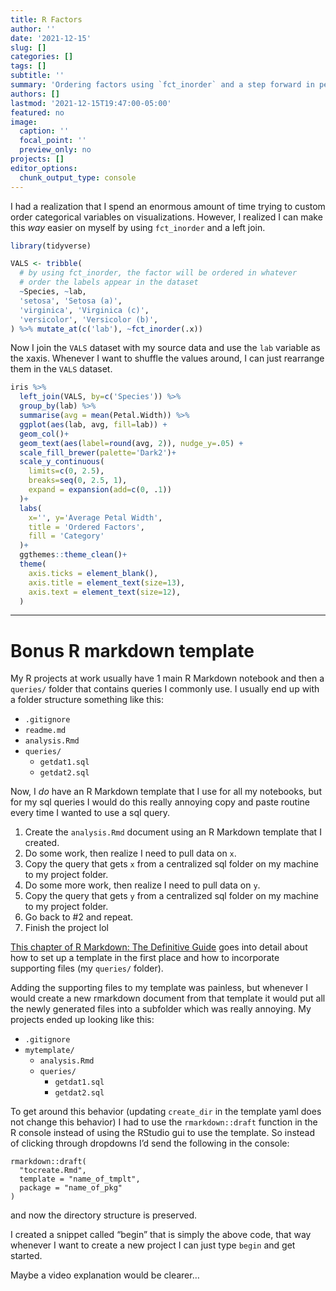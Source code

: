 ```yaml
---
title: R Factors
author: ''
date: '2021-12-15'
slug: []
categories: []
tags: []
subtitle: ''
summary: 'Ordering factors using `fct_inorder` and a step forward in personal productivity using `rmarkdown::draft`.'
authors: []
lastmod: '2021-12-15T19:47:00-05:00'
featured: no
image:
  caption: ''
  focal_point: ''
  preview_only: no
projects: []
editor_options: 
  chunk_output_type: console
---
```


I had a realization that I spend an enormous amount of time trying to custom order categorical variables on visualizations. However, I realized I can make this *way* easier on myself by using `fct_inorder` and a left join.

```r
library(tidyverse)

VALS <- tribble(
  # by using fct_inorder, the factor will be ordered in whatever
  # order the labels appear in the dataset
  ~Species, ~lab,
  'setosa', 'Setosa (a)',
  'virginica', 'Virginica (c)',
  'versicolor', 'Versicolor (b)',
) %>% mutate_at(c('lab'), ~fct_inorder(.x))
```

Now I join the `VALS` dataset with my source data and use the `lab` variable as the xaxis. Whenever I want to shuffle the values around, I can just rearrange them in the `VALS` dataset.
```r
iris %>% 
  left_join(VALS, by=c('Species')) %>% 
  group_by(lab) %>% 
  summarise(avg = mean(Petal.Width)) %>% 
  ggplot(aes(lab, avg, fill=lab)) +
  geom_col()+
  geom_text(aes(label=round(avg, 2)), nudge_y=.05) +
  scale_fill_brewer(palette='Dark2')+
  scale_y_continuous(
    limits=c(0, 2.5),
    breaks=seq(0, 2.5, 1),
    expand = expansion(add=c(0, .1))
  )+
  labs(
    x='', y='Average Petal Width',
    title = 'Ordered Factors',
    fill = 'Category'
  )+
  ggthemes::theme_clean()+
  theme(
    axis.ticks = element_blank(),
    axis.title = element_text(size=13),
    axis.text = element_text(size=12),
  )
```

---- 

# Bonus R markdown template

My R projects at work usually have 1 main R Markdown notebook and then a `queries/` folder that contains queries I commonly use. I usually end up with a folder structure something like this:

- `.gitignore`
- `readme.md`
- `analysis.Rmd`
- `queries/`
  - `getdat1.sql`
  - `getdat2.sql`
  
Now, I *do* have an R Markdown template that I use for all my notebooks, but for my sql queries I would do this really annoying copy and paste routine every time I wanted to use a sql query.

1. Create the `analysis.Rmd` document using an R Markdown template that I created.
2. Do some work, then realize I need to pull data on `x`.
3. Copy the query that gets `x` from a centralized sql folder on my machine to my project folder. 
4. Do some more work, then realize I need to pull data on `y`. 
5. Copy the query that gets `y` from a centralized sql folder on my machine to my project folder. 
6. Go back to #2 and repeat.
7. Finish the project lol

[This chapter of R Markdown: The Definitive Guide](https://bookdown.org/yihui/rmarkdown/document-templates.html) goes into detail about how to set up a template in the first place and how to incorporate supporting files (my `queries/` folder). 

Adding the supporting files to my template was painless, but whenever I would create a new rmarkdown document from that template it would put all the newly generated files into a subfolder which was really annoying. My projects ended up looking like this:

- `.gitignore`
- `mytemplate/`
  - `analysis.Rmd`
  - `queries/`
    - `getdat1.sql`
    - `getdat2.sql`

To get around this behavior (updating `create_dir` in the template yaml does not change this behavior) I had to use the `rmarkdown::draft` function in the R console instead of using the RStudio gui to use the template. So instead of clicking through dropdowns I'd send the following in the console:

```
rmarkdown::draft(
  "tocreate.Rmd", 
  template = "name_of_tmplt", 
  package = "name_of_pkg"
)
```

and now the directory structure is preserved.

I created a snippet called "begin" that is simply the above code, that way whenever I want to create a new project I can just type `begin` and get started. 

Maybe a video explanation would be clearer...